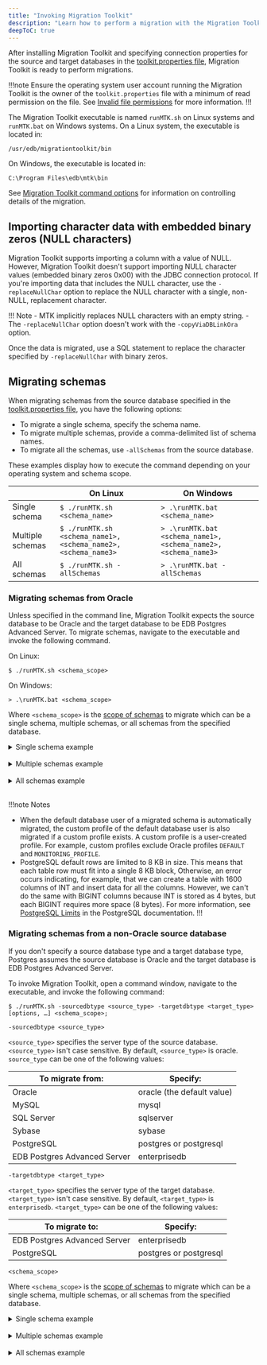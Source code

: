 ```yaml
---
title: "Invoking Migration Toolkit"
description: "Learn how to perform a migration with the Migration Toolkit."
deepToC: true
---
```


<div id="invoking_mtk" class="registered_link"></div>

After installing Migration Toolkit and specifying connection properties for the source and target databases in the [toolkit.properties file](../06_building_toolkit.properties_file), Migration Toolkit is ready to perform migrations.

!!!note
   Ensure the operating system user account running the Migration Toolkit is the owner of the `toolkit.properties` file with a minimum of read permission on the file. See [Invalid file permissions](../09_mtk_errors/#invalid-file-permissions) for more information.
!!!

The Migration Toolkit executable is named `runMTK.sh` on Linux systems and `runMTK.bat` on Windows systems. On a Linux system, the executable is located in:

`/usr/edb/migrationtoolkit/bin`

On Windows, the executable is located in:

`C:\Program Files\edb\mtk\bin`

See [Migration Toolkit command options](08_mtk_command_options) for information on controlling details of the migration.

## Importing character data with embedded binary zeros (NULL characters)

Migration Toolkit supports importing a column with a value of NULL. However, Migration Toolkit doesn't support importing NULL character values (embedded binary zeros 0x00) with the JDBC  connection protocol. If you're importing data that includes the NULL character, use the `-replaceNullChar` option to replace the NULL character with a single, non-NULL, replacement character.

!!! Note
    -   MTK implicitly replaces NULL characters with an empty string.
    -   The `-replaceNullChar` option doesn't work with the `-copyViaDBLinkOra` option.

Once the data is migrated, use a SQL statement to replace the character specified by `-replaceNullChar` with binary zeros.

## Migrating schemas

When migrating schemas from the source database specified in the [toolkit.properties file](../06_building_toolkit.properties_file), you have the following options:

- To migrate a single schema, specify the schema name.
- To migrate multiple schemas, provide a comma-delimited list of schema names.
- To migrate all the schemas, use `-allSchemas` from the source database.

These examples display how to execute the command depending on your operating system and schema scope.

|                  | On Linux                                                     | On Windows                                                    |
|------------------|--------------------------------------------------------------|---------------------------------------------------------------|
| Single schema    | `$ ./runMTK.sh <schema_name>`                                | `> .\runMTK.bat <schema_name>`                                |
| Multiple schemas | `$ ./runMTK.sh <schema_name1>,<schema_name2>,<schema_name3>` | `> .\runMTK.bat <schema_name1>,<schema_name2>,<schema_name3>` |
| All schemas      | `$ ./runMTK.sh -allSchemas`                                  | `> .\runMTK.bat -allSchemas`                                  |

### Migrating schemas from Oracle

Unless specified in the command line, Migration Toolkit expects the source database to be Oracle and the target database to be EDB Postgres Advanced Server. To migrate schemas, navigate to the executable and invoke the following command.

On Linux:

```shell
$ ./runMTK.sh <schema_scope>
```

On Windows:

```shell
> .\runMTK.bat <schema_scope>
```

Where `<schema_scope>` is the [scope of schemas](#migrating-schemas) to migrate which can be a single schema, multiple schemas, or all schemas from the specified database.

<details><summary>Single schema example</summary>

The following example migrates a schema (table definitions and table content) named `HR` from an Oracle database to an EDB Postgres Advanced Server host.

On Linux:

```shell
$ ./runMTK.sh HR
```

On Windows:

```shell
> .\runMTK.bat HR
```

</details> 
<br/>

<details><summary>Multiple schemas example</summary> 

The following example migrates multiple schemas (named HR and ACCTG) from an Oracle database to a PostgreSQL database.

On Linux:

```shell
$ ./runMTK.sh -targetdbtype postgres HR,ACCTG
```

On Windows:

```shell
> .\runMTK.bat -targetdbtype postgres HR,ACCTG
```

</details>
<br/>

<details><summary>All schemas example</summary> 

The following example migrates all schemas from the Oracle database specified in the [toolkit.properties file](../06_building_toolkit.properties_file) to an EDB Postgres Advanced Server database. 

On Linux:

```shell
$ ./runMTK.sh -allSchemas
```

On Windows:

```shell
> .\runMTK.bat -allSchemas
```

</details>
<br/>

!!!note Notes
   - When the default database user of a migrated schema is automatically migrated, the custom profile of the default database user is also migrated if a custom profile exists. A custom profile is a user-created profile. For example, custom profiles exclude Oracle profiles `DEFAULT` and `MONITORING_PROFILE`.
   - PostgreSQL default rows are limited to 8 KB in size. This means that each table row must fit into a single 8 KB block, Otherwise, an error occurs indicating, for example, that we can create a table with 1600 columns of INT and insert data for all the columns. However, we can't do the same with BIGINT columns because INT is stored as 4 bytes, but each BIGINT requires more space (8 bytes). For more information, see [PostgreSQL Limits](https://www.postgresql.org/docs/14/limits.html) in the PostgreSQL documentation.
!!!

<div id="migrate_non_oracle" class="registered_link"></div>

### Migrating schemas from a non-Oracle source database

If you don't specify a source database type and a target database type, Postgres assumes the source database is Oracle and the target database is EDB Postgres Advanced Server.

To invoke Migration Toolkit, open a command window, navigate to the executable, and invoke the following command:

```shell
$ ./runMTK.sh -sourcedbtype <source_type> -targetdbtype <target_type> [options, …] <schema_scope>;
```

`-sourcedbtype <source_type>`

`<source_type>` specifies the server type of the source database. `<source_type>` isn't case sensitive. By default, `<source_type>` is oracle. `source_type` can be one of the following values:

| To migrate from:             | Specify:                   |
| ---------------------------- | -------------------------- |
| Oracle                       | oracle (the default value) |
| MySQL                        | mysql                      |
| SQL Server                   | sqlserver                  |
| Sybase                       | sybase                     |
| PostgreSQL                   | postgres or postgresql     |
| EDB Postgres Advanced Server | enterprisedb               |

`-targetdbtype <target_type>`

`<target_type>` specifies the server type of the target database. `<target_type>` isn't case sensitive. By default, `<target_type>` is `enterprisedb`. `<target_type>` can be one of the following values:

| To migrate to:               | Specify:               |
| ---------------------------- | ---------------------- |
| EDB Postgres Advanced Server | enterprisedb           |
| PostgreSQL                   | postgres or postgresql |

`<schema_scope>`

Where `<schema_scope>` is the [scope of schemas](#migrating-schemas) to migrate which can be a single schema, multiple schemas, or all schemas from the specified database.

<details><summary>Single schema example</summary>

The following example migrates a schema (table definitions and table content) named `HR` from a MySQL database on a Linux system to an EDB Postgres Advanced Server host. The command includes the `‑sourcedbtype` and `-targetdbtype` options.

On Linux:

```shell
$ ./runMTK.sh -sourcedbtype mysql -targetdbtype enterprisedb HR
```

On Windows:

```shell
> .\runMTK.bat -sourcedbtype mysql -targetdbtype enterprisedb HR
```

</details> 
<br/>

<details><summary>Multiple schemas example</summary> 

The following example migrates multiple schemas (named HR and ACCTG) from a MySQL database to a PostgreSQL database.

On Linux:

```shell
$ ./runMTK.sh -sourcedbtype mysql -targetdbtype postgres HR,ACCTG
```

On Windows:

```shell
> .\runMTK.bat -sourcedbtype mysql -targetdbtype postgres HR,ACCTG
```

</details>
<br/>

<details><summary>All schemas example</summary> 

The following example migrates all schemas from a PostgreSQL database specified in the [toolkit.properties file](../06_building_toolkit.properties_file) to an EDB Postgres Advanced Server database.

!!! Note
    The `-allSchemas` parameter is supported only for Oracle, EDB Postgres Advanced Server, and PostgreSQL source databases.

On Linux:

```shell
$ ./runMTK.sh -sourcedbtype postgres -allSchemas
```

On Windows:

```shell
> .\runMTK.bat -sourcedbtype postgres -allSchemas
```

</details>
<br/>